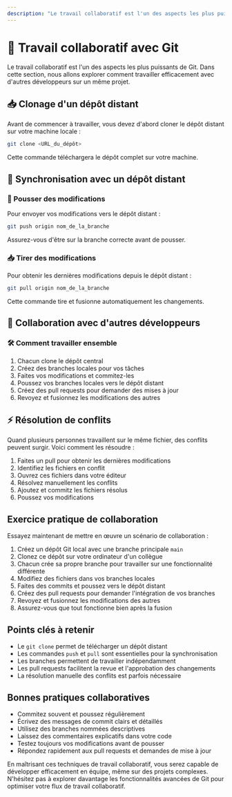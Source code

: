 ```yaml
---
description: "Le travail collaboratif est l'un des aspects les plus puissants de Git. Dans cette section, nous allons explorer comment travailler efficacement avec d'autres développeurs sur un même projet."
---
```

# 🤝 Travail collaboratif avec Git

Le travail collaboratif est l'un des aspects les plus puissants de Git. Dans cette section, nous allons explorer comment travailler efficacement avec d'autres développeurs sur un même projet.

## 📥 Clonage d'un dépôt distant

Avant de commencer à travailler, vous devez d'abord cloner le dépôt distant sur votre machine locale :

```bash copy
git clone <URL_du_dépôt>
```

Cette commande téléchargera le dépôt complet sur votre machine.

## 🔄 Synchronisation avec un dépôt distant

### 🚀 Pousser des modifications

Pour envoyer vos modifications vers le dépôt distant :

```bash copy
git push origin nom_de_la_branche
```

Assurez-vous d'être sur la branche correcte avant de pousser.

### 📥 Tirer des modifications

Pour obtenir les dernières modifications depuis le dépôt distant :

```bash copy
git pull origin nom_de_la_branche
```

Cette commande tire et fusionne automatiquement les changements.

## 👥 Collaboration avec d'autres développeurs

### 🛠️ Comment travailler ensemble

1. Chacun clone le dépôt central
2. Créez des branches locales pour vos tâches
3. Faites vos modifications et commitez-les
4. Poussez vos branches locales vers le dépôt distant
5. Créez des pull requests pour demander des mises à jour
6. Revoyez et fusionnez les modifications des autres

## ⚡ Résolution de conflits

Quand plusieurs personnes travaillent sur le même fichier, des conflits peuvent surgir. Voici comment les résoudre :

1. Faites un pull pour obtenir les dernières modifications
2. Identifiez les fichiers en conflit
3. Ouvrez ces fichiers dans votre éditeur
4. Résolvez manuellement les conflits
5. Ajoutez et commitz les fichiers résolus
6. Poussez vos modifications

## Exercice pratique de collaboration

Essayez maintenant de mettre en œuvre un scénario de collaboration :

1. Créez un dépôt Git local avec une branche principale `main`
2. Clonez ce dépôt sur votre ordinateur d'un collègue
3. Chacun crée sa propre branche pour travailler sur une fonctionnalité différente
4. Modifiez des fichiers dans vos branches locales
5. Faites des commits et poussez vers le dépôt distant
6. Créez des pull requests pour demander l'intégration de vos branches
7. Revoyez et fusionnez les modifications des autres
8. Assurez-vous que tout fonctionne bien après la fusion

## Points clés à retenir

- Le `git clone` permet de télécharger un dépôt distant
- Les commandes `push` et `pull` sont essentielles pour la synchronisation
- Les branches permettent de travailler indépendamment
- Les pull requests facilitent la revue et l'approbation des changements
- La résolution manuelle des conflits est parfois nécessaire

## Bonnes pratiques collaboratives

- Commitez souvent et poussez régulièrement
- Écrivez des messages de commit clairs et détaillés
- Utilisez des branches nommées descriptives
- Laissez des commentaires explicatifs dans votre code
- Testez toujours vos modifications avant de pousser
- Répondez rapidement aux pull requests et demandes de mise à jour

En maîtrisant ces techniques de travail collaboratif, vous serez capable de développer efficacement en équipe, même sur des projets complexes. N'hésitez pas à explorer davantage les fonctionnalités avancées de Git pour optimiser votre flux de travail collaboratif.